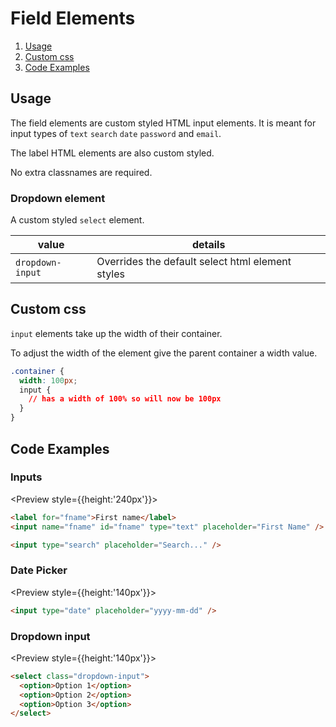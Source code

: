 
# Field Elements

1. [Usage](#usage)
2. [Custom css](#custom-css)
2. [Code Examples](#code-examples)

## Usage

The field elements are custom styled HTML input elements. It is meant for input types of `text` `search` `date` `password` and `email`.

The label HTML elements are also custom styled.

No extra classnames are required.

### Dropdown element

A custom styled `select` element.

| value | details |
| --- | --- |
| `dropdown-input` | Overrides the default select html element styles |

## Custom css

`input` elements take up the width of their container.

To adjust the width of the element give the parent container a width value.

```css
.container {
  width: 100px;
  input {
    // has a width of 100% so will now be 100px
  }
}
```

## Code Examples

### Inputs

<Preview style={{height:'240px'}}>
  <Story id="field-elements--inputs" />
</Preview>

```html
<label for="fname">First name</label>
<input name="fname" id="fname" type="text" placeholder="First Name" />
```

```html
<input type="search" placeholder="Search..." />
```

### Date Picker

<Preview style={{height:'140px'}}>
  <Story id="field-elements--date-picker" />
</Preview>

```html
<input type="date" placeholder="yyyy-mm-dd" />
```

### Dropdown input

<Preview style={{height:'140px'}}>
  <Story id="field-elements--dropdown-input" />
</Preview>

```html
<select class="dropdown-input">
  <option>Option 1</option>
  <option>Option 2</option>
  <option>Option 3</option>
</select>
```
